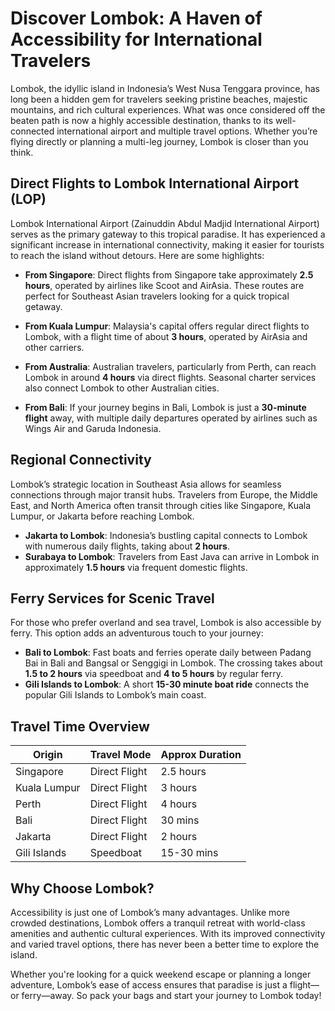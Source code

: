 # Discover Lombok: A Haven of Accessibility for International Travelers

Lombok, the idyllic island in Indonesia’s West Nusa Tenggara province, has long been a hidden gem for travelers seeking pristine beaches, majestic mountains, and rich cultural experiences. What was once considered off the beaten path is now a highly accessible destination, thanks to its well-connected international airport and multiple travel options. Whether you’re flying directly or planning a multi-leg journey, Lombok is closer than you think.

## Direct Flights to Lombok International Airport (LOP)

Lombok International Airport (Zainuddin Abdul Madjid International Airport) serves as the primary gateway to this tropical paradise. It has experienced a significant increase in international connectivity, making it easier for tourists to reach the island without detours. Here are some highlights:

- **From Singapore**: Direct flights from Singapore take approximately **2.5 hours**, operated by airlines like Scoot and AirAsia. These routes are perfect for Southeast Asian travelers looking for a quick tropical getaway.
- **From Kuala Lumpur**: Malaysia's capital offers regular direct flights to Lombok, with a flight time of about **3 hours**, operated by AirAsia and other carriers.

- **From Australia**: Australian travelers, particularly from Perth, can reach Lombok in around **4 hours** via direct flights. Seasonal charter services also connect Lombok to other Australian cities.

- **From Bali**: If your journey begins in Bali, Lombok is just a **30-minute flight** away, with multiple daily departures operated by airlines such as Wings Air and Garuda Indonesia.

## Regional Connectivity

Lombok’s strategic location in Southeast Asia allows for seamless connections through major transit hubs. Travelers from Europe, the Middle East, and North America often transit through cities like Singapore, Kuala Lumpur, or Jakarta before reaching Lombok.

- **Jakarta to Lombok**: Indonesia’s bustling capital connects to Lombok with numerous daily flights, taking about **2 hours**.
- **Surabaya to Lombok**: Travelers from East Java can arrive in Lombok in approximately **1.5 hours** via frequent domestic flights.

## Ferry Services for Scenic Travel

For those who prefer overland and sea travel, Lombok is also accessible by ferry. This option adds an adventurous touch to your journey:

- **Bali to Lombok**: Fast boats and ferries operate daily between Padang Bai in Bali and Bangsal or Senggigi in Lombok. The crossing takes about **1.5 to 2 hours** via speedboat and **4 to 5 hours** by regular ferry.
- **Gili Islands to Lombok**: A short **15-30 minute boat ride** connects the popular Gili Islands to Lombok’s main coast.

## Travel Time Overview

<table className="w-full border-collapse bg-white text-md mt-8">
  <thead>
    <tr>
      <th className="border-b border-gray-200 bg-gray-100 py-0 px-4 text-left font-semibold">
        Origin
      </th>
      <th className="border-b border-gray-200 bg-gray-100 py-0 px-4 text-left font-semibold">
        Travel Mode
      </th>
      <th className="border-b border-gray-200 bg-gray-100 py-0 px-4 text-left font-semibold">
        Approx Duration
      </th>
    </tr>
  </thead>
  <tbody className="font-sans">
    <tr>
      <td className="font-bold border-b border-gray-100 p-4">Singapore</td>
      <td className="border-b border-gray-100 p-4">Direct Flight</td>
      <td className="border-b border-gray-100 p-4">2.5 hours</td>
    </tr>
    <tr>
      <td className="font-bold border-b border-gray-100 p-4">Kuala Lumpur</td>
      <td className="border-b border-gray-100 p-4">Direct Flight</td>
      <td className="border-b border-gray-100 p-4">3 hours</td>
    </tr>
    <tr>
      <td className="font-bold border-b border-gray-100 p-4">Perth</td>
      <td className="border-b border-gray-100 p-4">Direct Flight</td>
      <td className="border-b border-gray-100 p-4">4 hours</td>
    </tr>
    <tr>
      <td className="font-bold border-b border-gray-100 p-4">Bali</td>
      <td className="border-b border-gray-100 p-4">Direct Flight</td>
      <td className="border-b border-gray-100 p-4">30 mins</td>
    </tr>
    <tr>
      <td className="font-bold border-b border-gray-100 p-4">Jakarta</td>
      <td className="border-b border-gray-100 p-4">Direct Flight</td>
      <td className="border-b border-gray-100 p-4">2 hours</td>
    </tr>
    <tr>
      <td className="font-bold border-b border-gray-100 p-4">Gili Islands</td>
      <td className="border-b border-gray-100 p-4">Speedboat</td>
      <td className="border-b border-gray-100 p-4">15-30 mins</td>
    </tr>
  </tbody>
</table>

## Why Choose Lombok?

Accessibility is just one of Lombok’s many advantages. Unlike more crowded destinations, Lombok offers a tranquil retreat with world-class amenities and authentic cultural experiences. With its improved connectivity and varied travel options, there has never been a better time to explore the island.

Whether you're looking for a quick weekend escape or planning a longer adventure, Lombok’s ease of access ensures that paradise is just a flight—or ferry—away. So pack your bags and start your journey to Lombok today!
